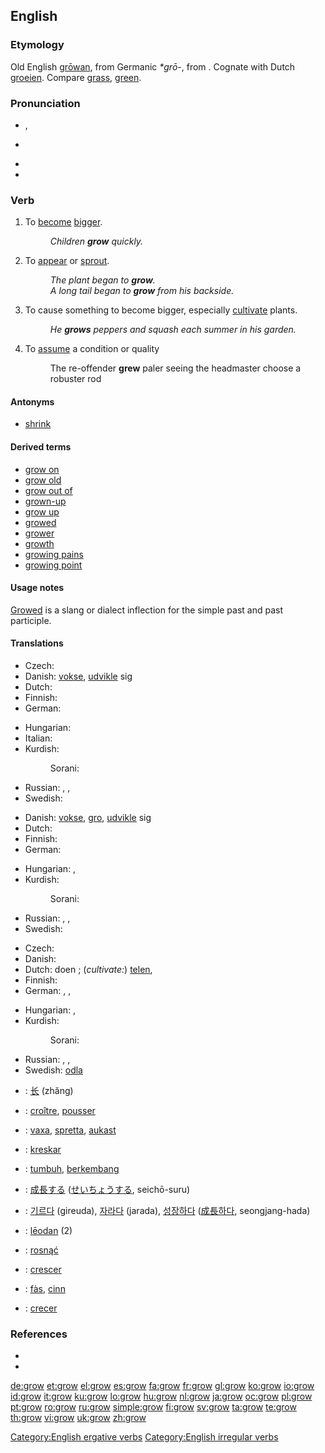 ==English==

===Etymology===
Old English [[growan|grōwan]], from Germanic ''*grō-'', from {{proto|Indo-European|gʰreH₁-}}. Cognate with Dutch [[groeien]]. Compare [[grass]], [[green]].

===Pronunciation===
* {{a|UK}} {{IPA|/ɡɹəʊ/}}, {{SAMPA|/gr@U/}}
* {{a|US}} {{IPA|/gɹoʊ/}}
* {{audio|en-us-grow.ogg|Audio (US)}}
* {{rhymes|əʊ}}

===Verb===
{{en-verb|grows|growing|grew|grown}}

# {{intransitive}} To [[become]] [[bigger]].
#: ''Children '''grow''' quickly.''
# {{intransitive}} To [[appear]] or [[sprout]].
#: ''The plant began to '''grow'''.''
#: ''A long tail began to '''grow''' from his backside.''
# {{transitive}} To cause something to become bigger, especially [[cultivate]] plants.
#: ''He '''grows''' peppers and squash each summer in his garden.''
# {{intransitive}} To [[assume]] a condition or quality
#: The re-offender '''grew''' paler seeing the headmaster choose a robuster rod

====Antonyms====
* [[shrink]]

====Derived terms====
* [[grow on]]
* [[grow old]]
* [[grow out of]]
* [[grown-up]]
* [[grow up]]
* [[growed]]
* [[grower]]
* [[growth]] {{pos_n}}
* [[growing pains]]
* [[growing point]]

====Usage notes====
[[growed|Growed]] is a slang or dialect inflection for the simple past and past participle.

====Translations====
{{trans-top|(''intransitive'') to become bigger}}
* Czech: {{t+|cs|růst}}
* Danish: [[vokse]], [[udvikle]] sig
* Dutch: {{t+|nl|groeien}}
* Finnish: {{t+|fi|kasvaa}}
* German: {{t+|de|wachsen}}
{{trans-mid}}
* Hungarian: {{t+|hu|nő}}
* Italian: {{t+|it|crescere}}
* Kurdish:
*: Sorani: {{t|ku|گه‌وره‌بوون|tr=gawra boon|sc=ku-Arab}}
* Russian: {{t+|ru|расти|tr=rastí|sc=Cyrl}} {{impf}}, {{t|ru|вырастать|tr=varastát'|sc=Cyrl}} {{impf}}, {{t|ru|вырасти|tr=výrasti|sc=Cyrl}} {{pf}}
* Swedish: {{t+|sv|växa}}
{{trans-bottom}}

{{trans-top|(''intransitive'') to appear or sprout}}
* Danish: [[vokse]], [[gro]], [[udvikle]] sig
* Dutch: {{t+|nl|groeien}}
* Finnish: {{t+|fi|kasvaa}}
* German: {{t+|de|wachsen}}
{{trans-mid}}
* Hungarian: {{t+|hu|nő}}, {{t+|hu|növekszik}}
* Kurdish:
*: Sorani: {{t|ku|ده‌رچوون|tr=darchoon|sc=ku-Arab}}
* Russian: {{t+|ru|расти|tr=rastí|sc=Cyrl}} {{impf}}, {{t|ru|вырастать|tr=varastát'|sc=Cyrl}} {{impf}}, {{t|ru|вырасти|tr=výrasti|sc=Cyrl}} {{pf}}
* Swedish: {{t+|sv|växa}}
{{trans-bottom}}

{{trans-top|(''transitive'') to cause something to become bigger}}
* Czech: {{t-|cs|pěstovat}}
* Danish: {{t+|da|dyrke}}
* Dutch: doen {{t+|nl|groeien}}; (''cultivate:'') [[telen]], {{t+|nl|kweken}}
* Finnish: {{t+|fi|kasvattaa}}
* German: {{t-|de|anbauen}}, {{t+|de|ziehen}}, {{t+|de|züchten}}
{{trans-mid}}
* Hungarian: {{t+|hu|termel}}, {{t|hu|termeszt}}
* Kurdish:
*: Sorani: {{t|ku|ڕواندن|tr=RwAndin|sc=ku-Arab}}
* Russian: {{t|ru|растить|tr=rastít'|sc=Cyrl}} {{impf}}, {{t|ru|выращивать|tr=varášivat'|sc=Cyrl}} {{impf}}, {{t|ru|вырастить|tr=výrastit'|sc=Cyrl}} {{pf}}
* Swedish: [[odla]]
{{trans-bottom}}

{{checktrans-top}}
* {{ttbc|Chinese}}: [[长]] (zhăng)
* {{ttbc|French}}: [[croître]], [[pousser]]
* {{ttbc|Icelandic}}: [[vaxa]], [[spretta]], [[aukast]]
* {{ttbc|Ido}}: [[kreskar]]
* {{ttbc|Indonesian}}: [[tumbuh]], [[kembang|berkembang]]
* {{ttbc|Japanese}}: [[成長]]する ([[せいちょう]]する, seichō-suru)
* {{ttbc|Korean}}: [[기르다]] (gireuda), [[자라다]] (jarada), [[성장하다]] ([[成長]]하다, seongjang-hada)
* {{ttbc|Old English}}: [[leodan|lēodan]] (2)
* {{ttbc|Polish}}: [[rosnąć]]
* {{ttbc|Portuguese}}: [[crescer]]
* {{ttbc|Scottish Gaelic}}: [[fàs]], [[cinn]]
* {{ttbc|Spanish}}: [[crecer]]
{{trans-bottom}}

===References===
* {{R:Century 1911}}
* {{R:Webster 1913}}

[[Category:English ergative verbs]]
[[Category:English irregular verbs]]

[[de:grow]]
[[et:grow]]
[[el:grow]]
[[es:grow]]
[[fa:grow]]
[[fr:grow]]
[[gl:grow]]
[[ko:grow]]
[[io:grow]]
[[id:grow]]
[[it:grow]]
[[ku:grow]]
[[lo:grow]]
[[hu:grow]]
[[nl:grow]]
[[ja:grow]]
[[oc:grow]]
[[pl:grow]]
[[pt:grow]]
[[ro:grow]]
[[ru:grow]]
[[simple:grow]]
[[fi:grow]]
[[sv:grow]]
[[ta:grow]]
[[te:grow]]
[[th:grow]]
[[vi:grow]]
[[uk:grow]]
[[zh:grow]]